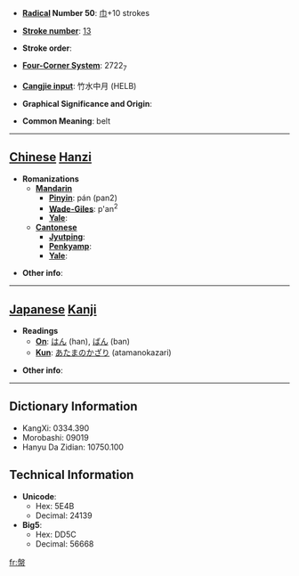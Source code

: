* '''[[Wiktionary:Chinese radical index| Radical]] Number 50''': [[Wiktionary:Chinese radical index 巾|巾]]+10 strokes

* '''[[Wiktionary:Chinese total strokes index|Stroke number]]''': [[Wiktionary:Chinese total strokes index 13|13]]

* '''Stroke order''': 

* '''[[Wiktionary:Chinese four corner index|Four-Corner System]]''': 2722<sub>7</sub>

* '''[[Wiktionary:Chinese Cangjie index|Cangjie input]]''': 竹水中月 (HELB)

* '''Graphical Significance and Origin''': 

* '''Common Meaning''': belt

----

== [[Chinese]] [[Hanzi]] ==

* '''Romanizations'''
** '''[[Mandarin]]'''
*** '''[[Pinyin]]''': pán (pan2)
*** '''[[Wade-Giles]]''': p'an<sup>2</sup>
*** '''[[Yale]]''': 
** '''[[Cantonese]]'''
*** '''[[Jyutping]]''':
*** '''[[Penkyamp]]''': 
*** '''[[Yale]]''': 

* '''Other info''': 

----

== [[Japanese]] [[Kanji]] ==

* '''Readings'''
** '''[[On]]''': [[はん]] (han), [[ばん]] (ban)
** '''[[Kun]]''': [[あたまのかざり]] (atamanokazari)

* '''Other info''':  

----

== Dictionary Information ==

* KangXi: 0334.390
* Morobashi: 09019
* Hanyu Da Zidian: 10750.100

== Technical Information ==

* '''Unicode''':
** Hex: 5E4B
** Decimal: 24139
* '''Big5''':
** Hex: DD5C
** Decimal: 56668

[[fr:幋]]